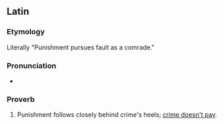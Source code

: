 ==Latin==

===Etymology===
Literally "Punishment pursues fault as a comrade."

===Pronunciation===
* {{la-IPA|vul=yes}}

===Proverb===
{{head|la|proverb|head={{l|la|culpa|culpam}} {{l|la|poena}} {{l|la|premō|premit}} {{l|la|comes}}}}

# Punishment follows closely behind crime's heels; [[crime doesn't pay]].